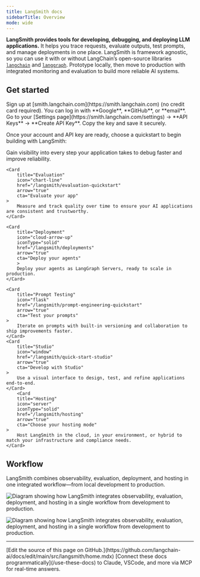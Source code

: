 ```yaml
---
title: LangSmith docs
sidebarTitle: Overview
mode: wide
---
```


**LangSmith provides tools for developing, debugging, and deploying LLM applications.**
It helps you trace requests, evaluate outputs, test prompts, and manage deployments in one place.
LangSmith is framework agnostic, so you can use it with or without LangChain’s open-source libraries
[`langchain`](/oss/python/langchain/overview) and [`langgraph`](/oss/python/langgraph/overview).
Prototype locally, then move to production with integrated monitoring and evaluation to build more reliable AI systems.

## Get started

<Steps>
    <Step title="Create an account" icon="user-plus">
        Sign up at [smith.langchain.com](https://smith.langchain.com) (no credit card required).
        You can log in with **Google**, **GitHub**, or **email**.
    </Step>
    <Step title="Create an API key" icon="key">
        Go to your [Settings page](https://smith.langchain.com/settings) → **API Keys** → **Create API Key**.
        Copy the key and save it securely.
    </Step>
</Steps>

Once your account and API key are ready, choose a quickstart to begin building with LangSmith:

<Columns cols={3}>
    <Card
        title="Observability"
        icon="magnifying-glass"
        href="/langsmith/observability-quickstart"
        arrow="true"
        cta="Start tracing"
    >
        Gain visibility into every step your application takes to debug faster and improve reliability.
    </Card>

    <Card
        title="Evaluation"
        icon="chart-line"
        href="/langsmith/evaluation-quickstart"
        arrow="true"
        cta="Evaluate your app"
    >
        Measure and track quality over time to ensure your AI applications are consistent and trustworthy.
    </Card>

    <Card
        title="Deployment"
        icon="cloud-arrow-up"
        iconType="solid"
        href="/langsmith/deployments"
        arrow="true"
        cta="Deploy your agents"
        >
        Deploy your agents as LangGraph Servers, ready to scale in production.
    </Card>

    <Card
        title="Prompt Testing"
        icon="flask"
        href="/langsmith/prompt-engineering-quickstart"
        arrow="true"
        cta="Test your prompts"
    >
        Iterate on prompts with built-in versioning and collaboration to ship improvements faster.
    </Card>
    <Card
        title="Studio"
        icon="window"
        href="/langsmith/quick-start-studio"
        arrow="true"
        cta="Develop with Studio"
    >
        Use a visual interface to design, test, and refine applications end-to-end.
    </Card>
        <Card
        title="Hosting"
        icon="server"
        iconType="solid"
        href="/langsmith/hosting"
        arrow="true"
        cta="Choose your hosting mode"
    >
        Host LangSmith in the cloud, in your environment, or hybrid to match your infrastructure and compliance needs.
    </Card>
</Columns>

## Workflow

LangSmith combines observability, evaluation, deployment, and hosting in one integrated workflow—from local development to production.

<img
    className="block dark:hidden"
    src="/langsmith/images/overview-light.svg"
    alt="Diagram showing how LangSmith integrates observability, evaluation, deployment, and hosting in a single workflow from development to production."
/>

<img
    className="hidden dark:block"
    src="/langsmith/images/overview-dark.svg"
    alt="Diagram showing how LangSmith integrates observability, evaluation, deployment, and hosting in a single workflow from development to production."
/>

---

<Callout icon="pen-to-square" iconType="regular">
    [Edit the source of this page on GitHub.](https://github.com/langchain-ai/docs/edit/main/src/langsmith/home.mdx)
</Callout>
<Tip icon="terminal" iconType="regular">
    [Connect these docs programmatically](/use-these-docs) to Claude, VSCode, and more via MCP for    real-time answers.
</Tip>
